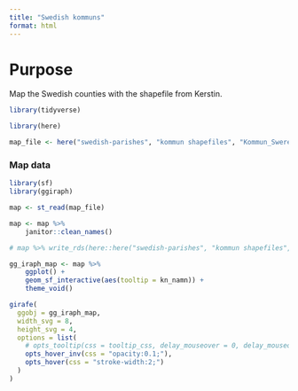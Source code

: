 ```yaml
---
title: "Swedish kommuns"
format: html
---
```


# Purpose

Map the Swedish counties with the shapefile from Kerstin.

```r
library(tidyverse)
```


```r
library(here)

map_file <- here("swedish-parishes", "kommun shapefiles", "Kommun_Sweref99TM_region.shp")
```

### Map data

```r
library(sf)
library(ggiraph)

map <- st_read(map_file)

map <- map %>% 
    janitor::clean_names()
```

```r

# map %>% write_rds(here::here("swedish-parishes", "kommun shapefiles", "kommun_map.rds"))

gg_iraph_map <- map %>% 
    ggplot() +
    geom_sf_interactive(aes(tooltip = kn_namn)) +
    theme_void()

girafe(
  ggobj = gg_iraph_map,
  width_svg = 8,
  height_svg = 4,
  options = list(
    # opts_tooltip(css = tooltip_css, delay_mouseover = 0, delay_mouseout = 0),
    opts_hover_inv(css = "opacity:0.1;"),
    opts_hover(css = "stroke-width:2;")
  )
)

    
```

